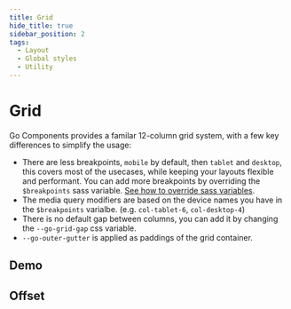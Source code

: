 ```yaml
---
title: Grid
hide_title: true
sidebar_position: 2
tags:
  - Layout
  - Global styles
  - Utility
---
```



# Grid

<!-- Description -->

Go Components provides a familar 12-column grid system, with a few key differences to simplify the usage:

- There are less breakpoints, `mobile` by default, then `tablet` and `desktop`, this covers most of the usecases, while keeping your layouts flexible and performant. You can add more breakpoints by overriding the `$breakpoints` sass variable. [See how to override sass variables](../../guides/theming/sass#overriding-sass-variables).
- The media query modifiers are based on the device names you have in the `$breakpoints` varialbe. (e.g. `col-tablet-6`, `col-desktop-4`)
- There is no default gap between columns, you can add it by changing the `--go-grid-gap` css variable.
- `--go-outer-gutter` is applied as paddings of the grid container.

## Demo

<Demo code={demoSource} />

## Offset

<Demo code={offsetDemoSource} />
